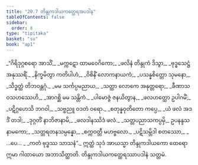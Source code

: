```yaml
---
title: "20.7 တိန္ဒုကဒါယကတ္ထေရအပဒါန"
tableOfContents: false
sidebar:
  order: 8
type: "tipitaka"
basket: "su"
book: "ap1"
---
```



<DynamicBreadcrumb />

<Division number="35" book="ap1">

<Paragraph number="2712" type="verses" book="ap1">
_“ဂိရိဒုဂ္ဂစရော အာသိံ,_  
_မက္ကဋော ထာမဝေဂိကော;_  
_ဖလိနံ တိန္ဒုကံ ဒိသွာ,_  
_ဗုဒ္ဓသေဋ္ဌံ အနုဿရိံ._  

</Paragraph>

</Division>
<Division number="36" book="ap1">

<Paragraph number="2713" type="verses" book="ap1">
_နိက္ခမိတွာ ကတိပါဟံ,_  
_ဝိစိနိံ လောကနာယကံ;_  
_ပသန္နစိတ္တော သုမနော,_  
_သိဒ္ဓတ္ထံ တိဘဝန္တဂုံ._  

</Paragraph>

</Division>
<Division number="37" book="ap1">

<Paragraph number="2714" type="verses" book="ap1">
_မမ သင်္ကပ္ပမညာယ,_  
_သတ္ထာ လောကေ အနုတ္တရော;_  
_ခီဏာသဝသဟဿေဟိ,_  
_အာဂစ္ဆိ မမ သန္တိကံ._  

</Paragraph>

</Division>
<Division number="38" book="ap1">

<Paragraph number="2715" type="verses" book="ap1">
_ပါမောဇ္ဇံ ဇနယိတွာန,_  
_ဖလဟတ္ထော ဥပါဂမိံ;_  
_ပဋိဂ္ဂဟေသိ ဘဂဝါ,_  
_သဗ္ဗညူ ဝဒတံ ဝရော._  

</Paragraph>

</Division>
<Division number="39" book="ap1">

<Paragraph number="2716" type="verses" book="ap1">
_စတုန္နဝုတိတော ကပ္ပေ,_  
_ယံ ဖလံ အဒဒိံ တဒါ;_  
_ဒုဂ္ဂတိံ နာဘိဇာနာမိ,_  
_ဖလဒါနဿိဒံ ဖလံ._  

</Paragraph>

</Division>
<Division number="40" book="ap1">

<Paragraph number="2717" type="verses" book="ap1">
_သတ္တပညာသကပ္ပမှိ,_  
ဥပနန္ဒသနာမကော;_  
_သတ္တရတနသမ္ပန္နော,_  
_စက္ကဝတ္တီ မဟဗ္ဗလော._  

</Paragraph>

</Division>
<Division number="41" book="ap1">

<Paragraph number="2718" type="verses" book="ap1">
_ပဋိသမ္ဘိဒါ စတဿော,_  
_ …ပေ… _  
_ကတံ ဗုဒ္ဓဿ သာသနံ”._  

</Paragraph>

<Paragraph number="2719" book="ap1">
ဣတ္ထံ သုဒံ အာယသ္မာ တိန္ဒုကဒါယကော ထေရော ဣမာ ဂါထာယော အဘာသိတ္ထာတိ.

</Paragraph>
</Division>

<Paragraph number="2720" type="center" book="ap1">
တိန္ဒုကဒါယကတ္ထေရဿာပဒါနံ သတ္တမံ.
</Paragraph>
